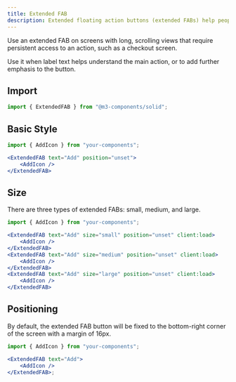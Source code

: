 ```yaml
---
title: Extended FAB
description: Extended floating action buttons (extended FABs) help people take primary actions
---
```



Use an extended FAB on screens with long, scrolling views that require persistent access to an action, such as a checkout screen.

Use it when label text helps understand the main action, or to add further emphasis to the button.

## Import

```jsx
import { ExtendedFAB } from "@m3-components/solid";
```

## Basic Style

<ComponentPreview>
	<ExtendedFAB text="Add" position="unset" client:load>
		<AddIcon />
	</ExtendedFAB>
</ComponentPreview>

```jsx
import { AddIcon } from "your-components";

<ExtendedFAB text="Add" position="unset">
	<AddIcon />
</ExtendedFAB>
```

## Size

There are three types of extended FABs: small, medium, and large.

<ComponentPreview className="flex gap-4 items-center">
	<ExtendedFAB text="Add" size="small" position="unset" client:load>
		<AddIcon />
	</ExtendedFAB>
	<ExtendedFAB text="Add" size="medium" position="unset" client:load>
		<AddIcon />
	</ExtendedFAB>
	<ExtendedFAB text="Add" size="large" position="unset" client:load>
		<AddIcon />
	</ExtendedFAB>
</ComponentPreview>

```jsx
import { AddIcon } from "your-components";

<ExtendedFAB text="Add" size="small" position="unset" client:load>
    <AddIcon />
</ExtendedFAB>
<ExtendedFAB text="Add" size="medium" position="unset" client:load>
    <AddIcon />
</ExtendedFAB>
<ExtendedFAB text="Add" size="large" position="unset" client:load>
    <AddIcon />
</ExtendedFAB>
```

## Positioning

By default, the extended FAB button will be fixed to the bottom-right corner of the screen with a margin of 16px.

<ComponentPreview className="translate-y-0.5 relative !h-40">
	<ExtendedFAB text="Add" client:load>
		<AddIcon />
	</ExtendedFAB>
</ComponentPreview>

```jsx
import { AddIcon } from "your-components";

<ExtendedFAB text="Add">
	<AddIcon />
</ExtendedFAB>;
```

